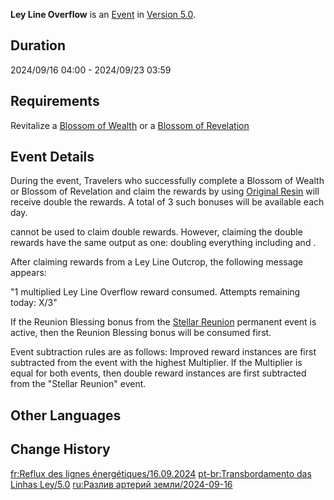 {{Event
|name              = Ley Line Overflow 2024-09-16
|image             = Ley Line Overflow.png
|type              = In-Game
|time_known        = yes
|time_start        = 2024-09-16 04:00:00
|time_end          = 2024-09-23 03:59:59
|link              = https://genshin.hoyoverse.com/en/news/detail/125812
}}
{{Description|The flow of experience and gold within the ley lines has been notable of late...<br>Use the power of Original Resin to make Blossoms of Wealth and Blossoms of Revelation bloom brilliantly, and bring forth shining [[Mora]] and forerunners' experiences into the world.}}
'''Ley Line Overflow''' is an [[Event]] in [[Version 5.0]].

==Duration==
2024/09/16 04:00 - 2024/09/23 03:59

==Requirements==
Revitalize a [[Blossom of Wealth]] or a [[Blossom of Revelation]]

==Event Details==
During the event, Travelers who successfully complete a Blossom of Wealth or Blossom of Revelation and claim the rewards by using [[Original Resin]] will receive double the rewards. A total of 3 such bonuses will be available each day.

{{Item|Condensed Resin|30}} cannot be used to claim double rewards. However, claiming the double rewards have the same output as one: doubling everything including {{Item|Companionship EXP|30}} and {{Item|Adventure EXP|30}}.

After claiming rewards from a Ley Line Outcrop, the following message appears:

"1 multiplied Ley Line Overflow reward consumed. Attempts remaining today: X/3"

If the Reunion Blessing bonus from the [[Stellar Reunion]] permanent event is active, then the Reunion Blessing bonus will be consumed first.

Event subtraction rules are as follows: Improved reward instances are first subtracted from the event with the highest Multiplier. If the Multiplier is equal for both events, then double reward instances are first subtracted  from the "Stellar Reunion" event.

==Other Languages==
{{Other Languages|Ley Line Overflow}}

==Change History==
{{Change History|5.0}}

[[fr:Reflux des lignes énergétiques/16.09.2024]]
[[pt-br:Transbordamento das Linhas Ley/5.0]]
[[ru:Разлив артерий земли/2024-09-16]]